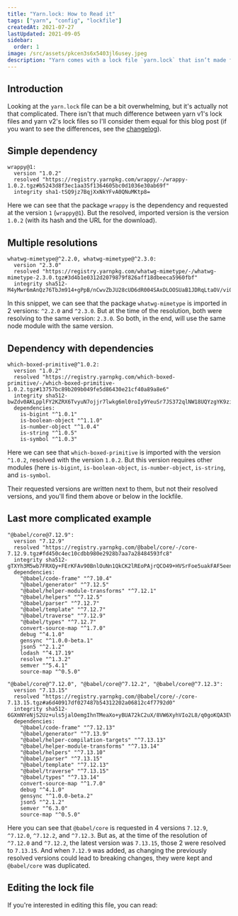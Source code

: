 ```yaml
---
title: "Yarn.lock: How to Read it"
tags: ["yarn", "config", "lockfile"]
createdAt: 2021-07-27
lastUpdated: 2021-09-05
sidebar:
  order: 1
image: /src/assets/pkcen3s6x5403jl6usey.jpeg
description: "Yarn comes with a lock file `yarn.lock` that isn’t made for human to read it. But when using the tool, you sometimes need to go through it to be able to understand it (specially when reviewing PRs)"
---
```



## Introduction

Looking at the `yarn.lock` file can be a bit overwhelming, but it's actually not that complicated. There isn't that much difference between yarn v1's lock files and yarn v2's lock files so I'll consider them equal for this blog post (if you want to see the differences, see the [changelog](https://dev.to/arcanis/introducing-yarn-2-4eh1#new-lockfile-format)).

## Simple dependency

```lock
wrappy@1:
  version "1.0.2"
  resolved "https://registry.yarnpkg.com/wrappy/-/wrappy-1.0.2.tgz#b5243d8f3ec1aa35f1364605bc0d1036e30ab69f"
  integrity sha1-tSQ9jz7BqjXxNkYFvA0QNuMKtp8=
```

Here we can see that the package `wrappy` is the dependency and requested at the version `1` (`wrappy@1`).
But the resolved, imported version is the version `1.0.2` (with its hash and the URL for the download).

## Multiple resolutions

```lock
whatwg-mimetype@^2.2.0, whatwg-mimetype@^2.3.0:
  version "2.3.0"
  resolved "https://registry.yarnpkg.com/whatwg-mimetype/-/whatwg-mimetype-2.3.0.tgz#3d4b1e0312d2079879f826aff18dbeeca5960fbf"
  integrity sha512-M4yMwr6mAnQz76TbJm914+gPpB/nCwvZbJU28cUD6dR004SAxDLOOSUaB1JDRqLtaOV/vi0IC5lEAGFgrjGv/g==
```

In this snippet, we can see that the package `whatwg-mimetype` is imported in 2 versions: `^2.2.0` and `^2.3.0`. But at the time of the resolution, both were resolving to the same version: `2.3.0`. So both, in the end, will use the same node module with the same version.

## Dependency with dependencies

```lock
which-boxed-primitive@^1.0.2:
  version "1.0.2"
  resolved "https://registry.yarnpkg.com/which-boxed-primitive/-/which-boxed-primitive-1.0.2.tgz#13757bc89b209b049fe5d86430e21cf40a89a8e6"
  integrity sha512-bwZdv0AKLpplFY2KZRX6TvyuN7ojjr7lwkg6ml0roIy9YeuSr7JS372qlNW18UQYzgYK9ziGcerWqZOmEn9VNg==
  dependencies:
    is-bigint "^1.0.1"
    is-boolean-object "^1.1.0"
    is-number-object "^1.0.4"
    is-string "^1.0.5"
    is-symbol "^1.0.3"
```

Here we can see that `which-boxed-primitive` is imported with the version `^1.0.2`, resolved with the version `1.0.2`. But this version requires other modules (here `is-bigint`, `is-boolean-object`, `is-number-object`, `is-string`, and `is-symbol`.

Their requested versions are written next to them, but not their resolved versions, and you'll find them above or below in the lockfile.

## Last more complicated example

```lock
"@babel/core@7.12.9":
  version "7.12.9"
  resolved "https://registry.yarnpkg.com/@babel/core/-/core-7.12.9.tgz#fd450c4ec10cdbb980e2928b7aa7a28484593fc8"
  integrity sha512-gTXYh3M5wb7FRXQy+FErKFAv90BnlOuNn1QkCK2lREoPAjrQCO49+HVSrFoe5uakFAF5eenS75KbO2vQiLrTMQ==
  dependencies:
    "@babel/code-frame" "^7.10.4"
    "@babel/generator" "^7.12.5"
    "@babel/helper-module-transforms" "^7.12.1"
    "@babel/helpers" "^7.12.5"
    "@babel/parser" "^7.12.7"
    "@babel/template" "^7.12.7"
    "@babel/traverse" "^7.12.9"
    "@babel/types" "^7.12.7"
    convert-source-map "^1.7.0"
    debug "^4.1.0"
    gensync "^1.0.0-beta.1"
    json5 "^2.1.2"
    lodash "^4.17.19"
    resolve "^1.3.2"
    semver "^5.4.1"
    source-map "^0.5.0"

"@babel/core@^7.12.0", "@babel/core@^7.12.2", "@babel/core@^7.12.3":
  version "7.13.15"
  resolved "https://registry.yarnpkg.com/@babel/core/-/core-7.13.15.tgz#a6d40917df027487b54312202a06812c4f7792d0"
  integrity sha512-6GXmNYeNjS2Uz+uls5jalOemgIhnTMeaXo+yBUA72kC2uX/8VW6XyhVIo2L8/q0goKQA3EVKx0KOQpVKSeWadQ==
  dependencies:
    "@babel/code-frame" "^7.12.13"
    "@babel/generator" "^7.13.9"
    "@babel/helper-compilation-targets" "^7.13.13"
    "@babel/helper-module-transforms" "^7.13.14"
    "@babel/helpers" "^7.13.10"
    "@babel/parser" "^7.13.15"
    "@babel/template" "^7.12.13"
    "@babel/traverse" "^7.13.15"
    "@babel/types" "^7.13.14"
    convert-source-map "^1.7.0"
    debug "^4.1.0"
    gensync "^1.0.0-beta.2"
    json5 "^2.1.2"
    semver "^6.3.0"
    source-map "^0.5.0"
```

Here you can see that `@babel/core` is requested in 4 versions `7.12.9`, `^7.12.0`, `^7.12.2`, and `^7.12.3`. But as, at the time of the resolution of `^7.12.0` and `^7.12.2`, the latest version was `7.13.15`, those 2 were resolved to `7.13.15`.
And when `7.12.9` was added, as changing the previously resolved versions could lead to breaking changes, they were kept and `@babel/core` was duplicated.

## Editing the lock file

If you're interested in editing this file, you can read:

<LinkToPost slug="yarn/yarn-lock-how-to-update-it" />
